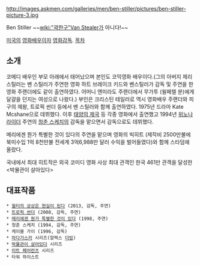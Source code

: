 http://images.askmen.com/galleries/men/ben-stiller/pictures/ben-stiller-picture-3.jpg

Ben Stiller ~~[[wiki:"곽한구"Van Stealer]]가 아니다!~~

[[미국]]의 [[영화배우]]이자 [[영화감독]].
[[목차]]
== 소개 ==
코메디 배우인 부모 아래에서 태어났으며 본인도 코믹영화 배우이다.(그의 아버지 제리 스틸러는 벤 스틸러가 주연한 영화 하트 브레이크 키드와 벤스틸러가 감독 및 주연을 한 영화 주랜더에도 같이 출연하였다. 어머니 앤미라도 주랜더에서 무가투 (윌페렐 분)에게 달걀을 던지는 여성으로 나왔다.) 부인은 크리스틴 테일러로 역시 영화배우 주랜더와 피구의 제왕, 트로픽 썬더 등에서 벤 스틸러와 함께 출연하였다.  1975년 드라마 Kate Mcshane으로 데뷔했다. 이후 [[태양의 제국]] 등 각종 영화에서 출연했고 1994년 [[위노나 라이더]] 주연의 [[청춘 스케치]]의 감독을 맡으면서 감독으로도 데뷔했다.

메리에겐 뭔가 특별한 것이 있다의 주연을 맡으며 영화의 빅히트 (제작비 2500만불에 북미수입 1억 8천만불 전세계 3억6,988만 달러 수익을 벌어들였다)와 함께 스타덤에 올랐다.

국내에서 최대 히트작은 외국 코미디 영화 사상 최대 관객인 한국 461만 관객을 달성한 <박물관이 살아있다>

{{{#!html
<iframe width="720" height="438" src="http://serviceapi.nmv.naver.com/flash/convertIframeTag.nhn?vid=A83EDA525354C85DA96058ABF84D9DE040F3&outKey=V125d4a80f76931244888198b8c5f07a0d6fb17ee30af7316a31f198b8c5f07a0d6fb" frameborder="no" scrolling="no"></iframe>
}}}
== 대표작품 ==
 * [[월터의 상상은 현실이 된다]] (2013, 감독, 주연)
 * [[트로픽 썬더]] (2008, 감독, 주연)
 * [[메리에겐 뭔가 특별한 것이 있다]] (1998, 주연)
 * 청춘 스케치 (1994, 감독, 주연)
 * 케이블 가이 (1996, 감독)
 * [[마다가스카]] 시리즈(알렉스 [[더빙]])
 * [[박물관이 살아있다]] 시리즈
 * [[미트 페어런츠]] 시리즈
 * 타워 하이스트

